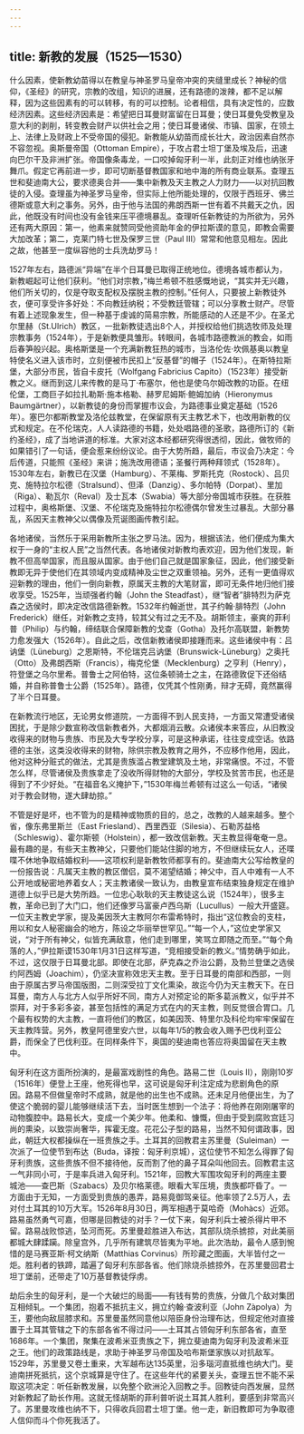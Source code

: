 ```yaml
---
---
---
```

title: 新教的发展（1525—1530）
---




什么因素，使新教幼苗得以在教皇与神圣罗马皇帝冲突的夹缝里成长？神秘的信仰，《圣经》的研究，宗教的改组，知识的进展，还有路德的泼辣，都不足以解释，因为这些因素有的可以转移，有的可以控制。论者相信，具有决定性的，应数经济因素。这些经济因素是：希望把日耳曼财富留在日耳曼；使日耳曼免受教皇及意大利的剥削，转变教会财产以供社会之用；使日耳曼诸侯、市镇、国家，在领土上、法律上及财政上不受帝国的侵犯。新教能从幼苗而成长壮大，政治因素自然亦不容忽视。奥斯曼帝国（Ottoman Empire），于攻占君士坦丁堡及埃及后，迅速向巴尔干及非洲扩张。帝国像条毒龙，一口咬掉匈牙利一半，此刻正对维也纳张牙舞爪。假定它再前进一步，即可切断基督教国家和地中海的所有商业联系。查理五世和斐迪南大公，要求德奥合并——集中新教及天主教之人力财力——以对抗回教徒的入侵。查理虽为神圣罗马皇帝，但实际上他所能处理的，仅限于西班牙、佛兰德斯或意大利之事务。另外，由于他与法国的弗朗西斯一世有着不共戴天之仇，因此，他既没有时间也没有金钱来压平德境暴乱。查理听任新教徒的为所欲为，另外还有两大原因：第一，他素来就赞同受他资助年金的伊拉斯谟的意见，即教会需要大加改革；第二，克莱门特七世及保罗三世（Paul Ⅲ）常常和他意见相左。因此之故，他甚至一度纵容他的士兵洗劫罗马！

1527年左右，路德派“异端”在半个日耳曼已取得正统地位。德境各城市都认为，新教崛起可让他们获利。“他们对宗教，”梅兰希顿不胜感慨地说，“其实并无兴趣，他们所关切的，仅是夺取支配权及摆脱主教的控制。”任何人，只要披上新教徒外衣，便可享受许多好处：不向教廷纳税；不受教廷管辖；可以分享教士财产。尽管有着上述现象发生，但一种基于虔诚的简易宗教，所能感动的人还是不少。在圣尤尔里赫（St.Ulrich）教区，一批新教徒选出8个人，并授权给他们挑选牧师及处理宗教事务（1524年），于是新教便具雏形。转眼间，各城市路德教派的教会，如雨后春笋般兴起。奥格斯堡是一个充满新教狂热的城市，当洛伦佐·坎佩基奥以教皇特使名义进入该市时，立刻便被市民扣上“反基督”的帽子（1524年）。在斯特拉斯堡，大部分市民，皆自卡皮托（Wolfgang Fabricius Capito）（1523年）接受新教之义。继而到这儿来传教的是马丁·布塞尔，他也是使乌尔姆改教的功臣。在纽伦堡，工商巨子如拉扎勒斯·施本格勒、赫罗尼姆斯·鲍姆加纳（Hieronymus Baumgärtner），以新教徒的身份而掌握市议会，为路德事业奠定基础（1526年）。塞巴尔都斯教堂及洛伦兹教堂，在保留原有天主教艺术下，也改用新教的仪式和规定。在不伦瑞克，人人读路德的书籍，处处唱路德的圣歌，路德所订的《新约圣经》，成了当地讲道的标准。大家对这本经都研究得很透彻，因此，做牧师的如果错引了一句话，便会惹来纷纷议论。由于大势所趋，最后，市议会乃决定：今后传道，只能照《圣经》来讲；施洗改用德语；圣餐行两种拜领式（1528年）。1530年左右，新教已在汉堡（Hamburg）、不莱梅、罗斯托克（Rostock）、吕贝克、施特拉尔松德（Stralsund）、但泽（Danzig）、多尔帕特（Dorpat）、里加（Riga）、勒瓦尔（Reval）及士瓦本（Swabia）等大部分帝国城市获胜。在获胜过程中，奥格斯堡、汉堡、不伦瑞克及施特拉尔松德偶尔曾发生过暴乱。大部分暴乱，系因天主教神父以偶像及荒诞图画传教引起。

各地诸侯，当然乐于采用新教所主张之罗马法。因为，根据该法，他们便成为集大权于一身的“主权人民”之当然代表。各地诸侯对新教均表欢迎，因为他们发现，新教不但高举国家，而且服从国家。由于他们自己就是国家象征，因此，他们接受新教即无异于使他们在其领域内变成精神及尘世之双重领袖。另外，还有一更值得欢迎新教的理由，他们一倒向新教，原属天主教的大笔财富，即可无条件地归他们接收享受。1525年，当顽强者约翰（John the Steadfast），继“智者”腓特烈为萨克森之选侯时，即决定改信路德新教。1532年约翰逝世，其子约翰·腓特烈（John Frederick）继任，对新教之支持，较其父有过之无不及。胡斯领主，豪爽的菲利普（Philip）与约翰，缔结联合保障新教的戈查（Gotha）及托尔高联盟，新教势力愈发强大（1526年）。自此之后，改信新教诸侯即接踵而来。这些诸侯中有：吕讷堡（Lüneburg）之恩斯特，不伦瑞克吕讷堡（Brunswick-Lüneburg）之奥托（Otto）及弗朗西斯（Francis），梅克伦堡（Mecklenburg）之亨利（Henry），符登堡之乌尔里希。普鲁士之阿伯特，这位条顿骑士之主，在路德敦促下还俗结婚，并自称普鲁士公爵（1525年）。路德，仅凭其个性刚勇，辩才无碍，竟然赢得了半个日耳曼。

在新教流行地区，无论男女修道院，一方面得不到人民支持，一方面又常遭受诸侯困扰，于是除少数宣称改信新教者外，大都烟消云散。众诸侯本来答应，从旧教没收得来的财物与贵族、市民及大专学校分享，可是这种承诺，往往变成空话。依路德的主张，这类没收得来的财物，除供宗教及教育之用外，不应移作他用，因此，他对这种分赃式的做法，尤其是贵族滥占教堂建筑及土地，非常痛恨。不过，不管怎么样，尽管诸侯及贵族拿走了没收所得财物的大部分，学校及贫苦市民，也还是得到了不少好处。“在福音名义掩护下，”1530年梅兰希顿有过这么一句话，“诸侯对于教会财物，遂大肆劫掠。”

不管是好是坏，也不管为的是精神或物质的目的，总之，改教的人越来越多。整个省，像东弗里斯兰（East Friesland）、西里西亚（Silesia）、石勒苏益格（Schleswig）、霍尔斯顿（Holstein），都一致改信新教。天主教显得奄奄一息。最有趣的是，有些天主教神父，只要他们能站住脚的地方，不但继续玩女人，还喋喋不休地争取结婚权利——这项权利是新教牧师都享有的。斐迪南大公写给教皇的一份报告说：凡属天主教的教区僧侣，莫不渴望结婚；神父中，百人中难有一人不公开地或秘密地养着女人；天主教诸侯一致认为，由教皇宣布结束独身规定在维护道德上似乎已是大势所趋。一位忠心耿耿的天主教徒这么说（1524年），很多主教，革命已到了大门口，他们还像罗马富豪卢西乌斯（Lucullus）一般大开盛筵。一位天主教史学家，提及美因茨大主教阿尔布雷希特时，指出“这位教会的支柱，用以和女人秘密幽会的地方，陈设之华丽举世罕见。”“每一个人，”这位史学家又说，“对于所有神父，似皆充满敌意，他们走到哪里，笑骂立即随之而至。”“每个角落的人，”伊拉斯谟1530年1月31日这样写道，“竞相接受新的教义。”情势确乎如此，不过，这仅限于日耳曼北部。即使在北部，萨克森之乔治公爵，及勃兰登堡之选侯约阿西姆（Joachim），仍坚决宣称效忠天主教。至于日耳曼的南部和西部，一则由于原属古罗马帝国版图，二则深受拉丁文化熏染，故迄今仍为天主教天下。在日耳曼，南方人与北方人似乎所好不同，南方人对预定论的斯多葛派教义，似乎并不崇拜，对于多彩多姿，甚至包括性的满足方式在内的天主教，则反觉很合胃口。几个最有权势的大主教，一直将他们的教区，如美因茨、特里尔及科伦均牢牢保留在天主教阵营。另外，教皇阿德里安六世，以每年1/5的教会收入赐予巴伐利亚公爵，而保全了巴伐利亚。在同样条件下，奥国的斐迪南也答应将奥国留在天主教中。

匈牙利在这方面所扮演的，是最富戏剧性的角色。路易二世（Louis Ⅱ），刚刚10岁（1516年）便登上王座，他死得也早，这可说是匈牙利注定成为悲剧角色的原因。路易不但做皇帝时不成熟，就是他的出生也不成熟。还未足月他便出生，为了使这个脆弱的婴儿能够继续活下去，当时医生想到一个法子：将他养在刚刚屠宰的动物腹腔中。路易长大，变成一个美少年。他柔和、慷慨，但由于受到腐败宫廷习尚的熏染，以致崇尚奢华，挥霍无度。花花公子型的路易，当然不知何谓政事，因此，朝廷大权都操纵在一班贵族之手。土耳其的回教君主苏里曼（Suleiman）一次派了一位使节到布达（Buda，译按：匈牙利京城），这位使节不知怎么得罪了匈牙利贵族，这些贵族不但不接待他，反而割了他的鼻子耳朵叫他回去。回教君主这一气非同小可，于是率兵进入匈牙利。1521年，回教大军围攻匈牙利的两座主要城池——查巴斯（Szabacs）及贝尔格莱德。眼看大军压境，贵族都吓昏了。一方面由于无知，一方面受到贵族的愚弄，路易竟御驾亲征。他率领了2.5万人，去对付土耳其的10万大军。1526年8月30日，两军相遇于莫哈奇（Mohàcs）近郊。路易虽然勇气可嘉，但哪是回教徒的对手？一仗下来，匈牙利兵士被杀得片甲不留。路易战败惊逃，坠河而死。苏里曼趁胜进入布达，其部队烧杀掳掠，对此美丽都城大肆蹂躏。除皇宫外，几乎所有建筑尽皆夷为平地。此次浩劫，最令人感到惋惜的是马赛亚斯·柯文纳斯（Matthias Corvinus）所珍藏之图画，大半皆付之一炬。胜利者的铁蹄，踏遍了匈牙利东部各省。他们除烧杀掳掠外，在苏里曼回君士坦丁堡前，还带走了10万基督教徒俘虏。

劫后余生的匈牙利，是一个大破烂的局面——有钱有势的贵族，分做几个敌对集团互相倾轧。一个集团，抱着不抵抗主义，拥立约翰·查波利亚（John Zàpolya）为王，要他向敌屈膝求和。苏里曼虽然同意他以陪臣身份治理布达，但规定他对直接置于土耳其管辖之下的东部各省不得过问——土耳其占领匈牙利东部各省，直至1686年。一个集团，聚集在波希米亚贵族之下，拥立斐迪南为匈牙利及波希米亚之王。他们的政策路线是，求助于神圣罗马帝国及哈布斯堡家族以对抗敌军。1529年，苏里曼又卷土重来，大军越布达135英里，沿多瑙河直抵维也纳大门。斐迪南拼死抵抗，这个京城算是守住了。在这些年代的紧要关头，查理五世不能不采取这项决定：听任新教发展，以免整个欧洲沦入回教之手。回教徒向西发展，显然对新教起了助长作用。这就无怪胡斯的菲利普听说土耳其人胜利，要感到非常高兴了。苏里曼攻维也纳不下，只得收兵回君士坦丁堡。他一走，新旧教即可为争取德人信仰而斗个你死我活了。